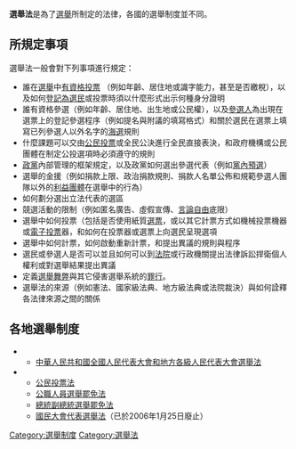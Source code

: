 {{多個問題|
{{globalize}}
{{Unreferenced|time=2018-01-21T17:04:23+00:00}}
{{Expand|time=2018-01-21T17:04:23+00:00}}
}}
'''選舉法'''是為了[[選舉|選舉]]所制定的法律，各國的選舉制度並不同。
== 所規定事項 ==
選舉法一般會對下列事項進行規定：

* 誰在[[選舉|選舉]]中[[投票權|有資格投票]] （例如年齡、居住地或識字能力，甚至是否繳稅），以及如何[[登記選民|登記為選民]]或投票時須以什麼形式出示何種身分證明
* 誰有資格參選（例如年齡、居住地、出生地或公民權），以及[[參選人|參選人]]為出現在選票上的登記參選程序（例如提名與附議的填寫格式）和關於選民在選票上填寫已列參選人以外名字的[[海選|海選]]規則
* 什麼課題可以交由[[公民投票|公民投票]]或全民公決進行全民直接表決，和政府機構或公民團體在制定公投選項時必須遵守的規則
* [[政黨|政黨]]內部管理的框架規定，以及政黨如何選出參選代表（例如[[初選|黨內預選]]）
* 選舉的金援（例如捐款上限、政治捐款規則、捐款人名單公佈和規範參選人團隊以外的[[利益團體|利益團體]]在選舉中的行為）
* 如何劃分選出立法代表的選區
* 競選活動的限制（例如匿名廣告、虛假宣傳、[[言論自由|言論自由]]底限）
* 選舉中如何投票（包括是否使用紙質[[選票|選票]]，或以其它計票方式如機械投票機器或[[電子投票|電子投票]]器，和如何在投票器或選票上向選民呈現選項
* 選舉中如何計票，如何啟動重新計票，和提出異議的規則與程序
* 選民或參選人是否可以並且如何可以到[[法院|法院]]或行政機關提出法律訴訟捍衛個人權利或對選舉結果提出異議
* 定義[[選舉操控手法|選舉舞弊]]與其它侵害選舉系統的[[犯罪|罪行]]。
* 選舉法的來源（例如憲法、國家級法典、地方級法典或法院裁決）與如何詮釋各法律來源之間的關係

== 各地選舉制度 ==
* {{PRC}}
** [[中華人民共和國全國人民代表大會和地方各級人民代表大會選舉法|中華人民共和國全國人民代表大會和地方各級人民代表大會選舉法]]
* {{ROC}}
** [[公民投票法|公民投票法]]
** [[公職人員選舉罷免法|公職人員選舉罷免法]]
** [[s:總統副總統選舉罷免法|總統副總統選舉罷免法]]
** [[s:國民大會代表選舉法|國民大會代表選舉法]]（已於2006年1月25日廢止）

{{法律}}
{{Authority control}}
[[Category:選舉制度|Category:選舉制度]]
[[Category:選舉法|Category:選舉法]]